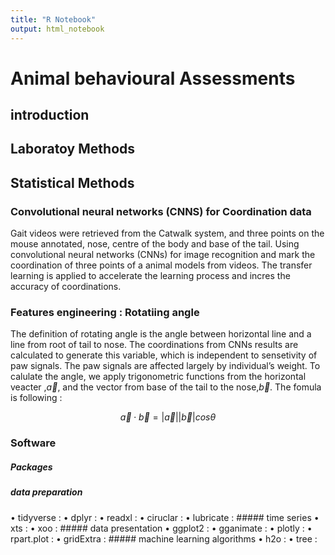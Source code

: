 ```yaml
---
title: "R Notebook"
output: html_notebook
---
```

# Animal behavioural Assessments
## introduction
## Laboratoy Methods
## Statistical Methods
### Convolutional neural networks (CNNS) for Coordination data 
Gait videos were retrieved from the Catwalk system, and three points on the mouse annotated, nose, centre of the body and base of the tail. Using convolutional neural networks (CNNs) for image recognition and mark the coordination of three points of a animal models from videos. The transfer learning is applied to accelerate the learning process and incres the accuracy of coordinations.  

### Features engineering : Rotatiing angle
The definition of rotating angle is the angle between horizontal line and a line from root of tail to nose. The coordinations from CNNs results are calculated to generate this variable, which is independent to sensetivity of paw signals. The paw signals are affected largely by individual's weight. To calulate the angle, we apply trigonometric functions from the horizontal veacter ,$\vec{a}$, and the vector from base of the tail to the nose,$\vec{b}$. The fomula is following : 

$$\vec{a}\cdot\vec{b}=\left\lvert{\vec{a}}\right\rvert\left\lvert{\vec{b}}\right\rvert cos \theta$$






### Software
##### Packages 
##### data preparation 
 • tidyverse :
 • dplyr : 
 • readxl :
 • ciruclar :
 • lubricate : 
##### time series 
 • xts :
 • xoo : 
##### data presentation
 • ggplot2 :
 • gganimate :
 • plotly :
 • rpart.plot :
 • gridExtra : 
##### machine learning algorithms
 • h2o :
 • tree : 
 